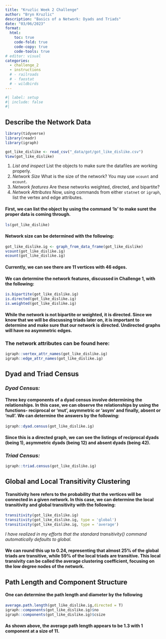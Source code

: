 ```yaml
---
title: "Kruzlic Week 2 Challenge"
author: "Bryn Kruzlic"
description: "Basics of a Network: Dyads and Triads"
date: "03/06/2023"
format:
  html:
    toc: true
    code-fold: true
    code-copy: true
    code-tools: true
# editor: visual
categories: 
  - challenge_2
  - instructions
  # - railroads
  # - faostat
  # - wildbirds
---
```


```r
#| label: setup
#| include: false
#| 
```
## Describe the Network Data


```r
library(tidyverse)
library(readr)
library(igraph)

got_like_dislike <- read_csv("_data/got/got_like_dislike.csv")
View(got_like_dislike)
```

1. *List and inspect* List the objects to make sure the datafiles are working properly.
2. *Network Size* What is the size of the network? You may use `vcount` and `ecount`.
3. *Network features* Are these networks weighted, directed, and bipartite?
4. *Network Attributes* Now, using commands from either `statnet` or `igraph`, list the vertex and edge attributes.

#### First, we can list the object by using the command 'ls' to make suret the proper data is coming through. 
```r
ls(got_like_dislike)

```
#### Network size can be determined with the following:

```r
got_like_dislike.ig <- graph_from_data_frame(got_like_dislike)
vcount(got_like_dislike.ig)
ecount(got_like_dislike.ig)
```
#### Currently, we can see there are 11 vertices with 46 edges. 

#### We can determine the network features, discussed in Challenge 1, with the following:

```r
is.bipartite(got_like_dislike.ig)
is.directed(got_like_dislike.ig)
is.weighted(got_like_dislike.ig)
```
#### While the network is not bipartite or weighted, it is directed. Since we know that we will be discussing triads later on, it is important to determine and make sure that our network is directed. Undirected graphs will have no asymmetric edges. 

### The network attributes can be found here:

```r
igraph::vertex_attr_names(got_like_dislike.ig)
igraph::edge_attr_names(got_like_dislike.ig)
```

## Dyad and Triad Census

### *Dyad Census:*

#### Three key components of a dyad census involve determining the relationships. In this case, we can observe the relationships by using the functions- reciprocal or 'mut', asymmetric or 'asym' and finally, absent or 'null'. We can determine the answers by the following: 

```r
igraph::dyad.census(got_like_dislike.ig)
```
#### Since this is a directed graph, we can see the listings of reciprocal dyads (being 1), asymmetric dyads (being 12) and absent dyads (being 42). 

### *Triad Census:*

```r
igraph::triad.census(got_like_dislike.ig)
```

## Global and Local Transitivity Clustering

#### Transitivity here refers to the probability that the vertices will be connected in a given network. In this case, we can determine the local transitivity and global transitivity with the following:

```r
transitivity(got_like_dislike.ig)
transitivity(got_like_dislike.ig, type = 'global')
transitivity(got_like_dislike.ig, type = 'average') 
```
*I have realized in my efforts that the standard transitivity() command automatically defaults to global.* 

#### We can round this up to 0.24, representing that almost 25% of the global triads are transitive, while 59% of the local triads are transitive. This local transivity can be called the average clustering coefficient, focusing on the low degree nodes of the network. 

## Path Length and Component Structure

#### One can determine the path length and diameter by the following

```r
average.path.length(got_like_dislike.ig,directed = T)
igraph::components(got_like_dislike.ig)$no
igraph::components(got_like_dislike.ig)$csize
```
#### As shown above, the average path length appears to be 1.3 with 1 component at a size of 11.  
